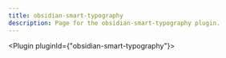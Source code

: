 ---
title: obsidian-smart-typography
description: Page for the obsidian-smart-typography plugin.
---


<Plugin pluginId={"obsidian-smart-typography"}></Plugin>